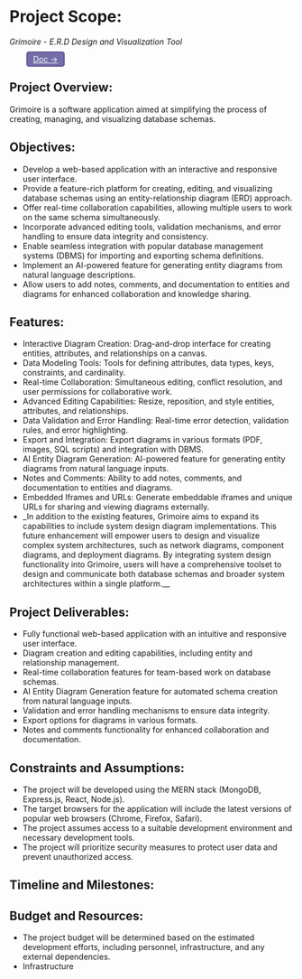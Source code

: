 # Project Scope:

_Grimoire - E.R.D Design and Visualization Tool_

<a  style="opacity:0.7; background:#3B3285; border-radius:5px; padding:3px 10px;  color:white; border:solid #2A0A6D  2px; margin:0 30px;" href="https://docs.google.com/document/d/1lO6vV_OYXSMZoJxKI-yMUIyi4VSb0tHCscHl8XBM80g/edit?usp=sharing" align="center">
Doc →
</a>

## **Project Overview**:

Grimoire is a software application aimed at simplifying the process of creating, managing, and visualizing database schemas.

## **Objectives**:

- Develop a web-based application with an interactive and responsive user interface.
- Provide a feature-rich platform for creating, editing, and visualizing database schemas using an entity-relationship diagram (ERD) approach.
- Offer real-time collaboration capabilities, allowing multiple users to work on the same schema simultaneously.
- Incorporate advanced editing tools, validation mechanisms, and error handling to ensure data integrity and consistency.
- Enable seamless integration with popular database management systems (DBMS) for importing and exporting schema definitions.
- Implement an AI-powered feature for generating entity diagrams from natural language descriptions.
- Allow users to add notes, comments, and documentation to entities and diagrams for enhanced collaboration and knowledge sharing.

## **Features**:

- Interactive Diagram Creation: Drag-and-drop interface for creating entities, attributes, and relationships on a canvas.
- Data Modeling Tools: Tools for defining attributes, data types, keys, constraints, and cardinality.
- Real-time Collaboration: Simultaneous editing, conflict resolution, and user permissions for collaborative work.
- Advanced Editing Capabilities: Resize, reposition, and style entities, attributes, and relationships.
- Data Validation and Error Handling: Real-time error detection, validation rules, and error highlighting.
- Export and Integration: Export diagrams in various formats (PDF, images, SQL scripts) and integration with DBMS.
- AI Entity Diagram Generation: AI-powered feature for generating entity diagrams from natural language inputs.
- Notes and Comments: Ability to add notes, comments, and documentation to entities and diagrams.
- Embedded Iframes and URLs: Generate embeddable iframes and unique URLs for sharing and viewing diagrams externally.
- \_In addition to the existing features, Grimoire aims to expand its capabilities to include system design diagram implementations. This future enhancement will empower users to design and visualize complex system architectures, such as network diagrams, component diagrams, and deployment diagrams. By integrating system design functionality into Grimoire, users will have a comprehensive toolset to design and communicate both database schemas and broader system architectures within a single platform.\_\_

## **Project Deliverables**:

- Fully functional web-based application with an intuitive and responsive user interface.
- Diagram creation and editing capabilities, including entity and relationship management.
- Real-time collaboration features for team-based work on database schemas.
- AI Entity Diagram Generation feature for automated schema creation from natural language inputs.
- Validation and error handling mechanisms to ensure data integrity.
- Export options for diagrams in various formats.
- Notes and comments functionality for enhanced collaboration and documentation.

## **Constraints and Assumptions**:

- The project will be developed using the MERN stack (MongoDB, Express.js, React, Node.js).
- The target browsers for the application will include the latest versions of popular web browsers (Chrome, Firefox, Safari).
- The project assumes access to a suitable development environment and necessary development tools.
- The project will prioritize security measures to protect user data and prevent unauthorized access.

## **Timeline and Milestones**:

## **Budget and Resources**:

- The project budget will be determined based on the estimated development efforts, including personnel, infrastructure, and any external dependencies.
- Infrastructure
